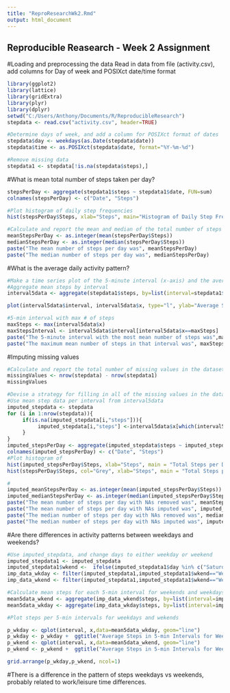 ---
title: "ReproResearchWk2.Rmd"
output: html_document
---
## Reproducible Reasearch - Week 2 Assignment

#Loading and preprocessing the data
Read in data from file (activity.csv), add columns for Day of week and POSIXct date/time format
```{r}
library(ggplot2)
library(lattice)
library(gridExtra)
library(plyr)
library(dplyr)
setwd("C:/Users/Anthony/Documents/R/ReproducibleResearch")
stepdata <- read.csv("activity.csv", header=TRUE)

#Determine days of week, and add a column for POSIXct format of dates
stepdata$day <- weekdays(as.Date(stepdata$date))
stepdata$time <- as.POSIXct(stepdata$date, format="%Y-%m-%d")

#Remove missing data
stepdata1 <- stepdata[!is.na(stepdata$steps),]

```

#What is mean total number of steps taken per day?
```{r}
stepsPerDay <- aggregate(stepdata1$steps ~ stepdata1$date, FUN=sum)
colnames(stepsPerDay) <- c("Date", "Steps")

#Plot histogram of daily step frequencies
hist(stepsPerDay$Steps, xlab="Steps", main="Histogram of Daily Step Frequencies Per Day")

#Calculate and report the mean and median of the total number of steps taken per day
meanStepsPerDay <- as.integer(mean(stepsPerDay$Steps))
medianStepsPerDay <- as.integer(median(stepsPerDay$Steps))
paste("The mean number of steps per day was", meanStepsPerDay)
paste("The median number of steps per day was", medianStepsPerDay)

```

#What is the average daily activity pattern?
```{r}
#Make a time series plot of the 5-minute interval (x-axis) and the average number of steps taken, averaged across all days (y-axis)
#Aggregate mean steps by interval
interval5data <- aggregate(stepdata1$steps, by=list(interval=stepdata1$interval), FUN=mean)

plot(interval5data$interval, interval5data$x, type="l", ylab="Average Steps in 5 min Intervals", xlab="5-min Interval", main="Average Steps in 5-min Intervals for All Data")

#5-min interval with max # of steps
maxSteps <- max(interval5data$x)
maxStepsInterval <- interval5data$interval[interval5data$x==maxSteps]
paste("The 5-minute interval with the most mean number of steps was",maxStepsInterval)
paste("The maximum mean number of steps in that interval was", maxSteps)

```

#Imputing missing values
```{r}
#Calculate and report the total number of missing values in the dataset
missingValues <- nrow(stepdata) - nrow(stepdata1)
missingValues

#Devise a strategy for filling in all of the missing values in the dataset: Use the mean number of steps for each interval
#Use mean step data per interval from interval5data
imputed_stepdata <- stepdata
for (i in 1:nrow(stepdata)){
     if(is.na(imputed_stepdata[i,"steps"])){
          imputed_stepdata[i,"steps"] <-interval5data$x[which(interval5data$interval==imputed_stepdata$interval[i],)]
     }
}
imputed_stepsPerDay <- aggregate(imputed_stepdata$steps ~ imputed_stepdata$date, FUN=sum)
colnames(imputed_stepsPerDay) <- c("Date", "Steps")
#Plot histogram of 
hist(imputed_stepsPerDay$Steps, xlab="Steps", main = "Total Steps per Day with/without NAs", col="Black")
hist(stepsPerDay$Steps, col="Grey", xlab="Steps", main = "Total Steps per Day with/without NAs", add=T)

#
imputed_meanStepsPerDay <- as.integer(mean(imputed_stepsPerDay$Steps))
imputed_medianStepsPerDay <- as.integer(median(imputed_stepsPerDay$Steps))
paste("The mean number of steps per day with NAs removed was", meanStepsPerDay)
paste("The mean number of steps per day with NAs imputed was", imputed_meanStepsPerDay)
paste("The median number of steps per day with NAs removed was", medianStepsPerDay)
paste("The median number of steps per day with NAs imputed was", imputed_medianStepsPerDay)

```

#Are there differences in activity patterns between weekdays and weekends?
```{r}
#Use imputed_stepdata, and change days to either weekday or weekend
imputed_stepdata1 <- imputed_stepdata
imputed_stepdata1$wkend <-  ifelse(imputed_stepdata1$day %in% c("Saturday","Sunday"),"Weekend","Weekday")
imp_data_wkday <- filter(imputed_stepdata1,imputed_stepdata1$wkend=="Weekday")
imp_data_wkend <- filter(imputed_stepdata1,imputed_stepdata1$wkend=="Weekend")

#Calculate mean steps for each 5-min interval for weekends and weekdays
mean5data_wkend <- aggregate(imp_data_wkend$steps, by=list(interval=imp_data_wkend$interval), FUN=mean)
mean5data_wkday <- aggregate(imp_data_wkday$steps, by=list(interval=imp_data_wkday$interval), FUN=mean)

#Plot steps per 5-min intervals for weekdays and wekends

p_wkday <- qplot(interval, x,data=mean5data_wkday, geom="line")
p_wkday <- p_wkday +  ggtitle("Average Steps in 5-min Intervals for Weekdays") + ylab("Avg Steps/5 min Ints")
p_wkend <- qplot(interval, x,data=mean5data_wkend, geom="line")
p_wkend <- p_wkend +  ggtitle("Average Steps in 5-min Intervals for Weekends") + ylab("Avg Steps/5 min Ints")

grid.arrange(p_wkday,p_wkend, ncol=1) 


```


#There is a difference in the pattern of steps weekdays vs weekends, probably related to work/leisure time differences.


